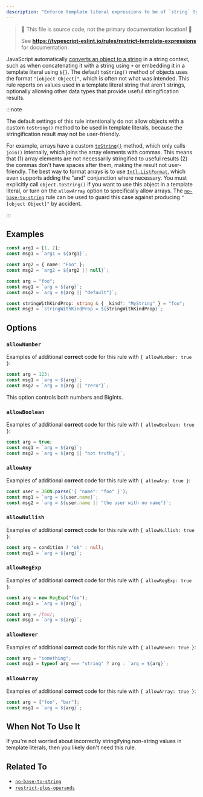```yaml
---
description: "Enforce template literal expressions to be of `string` type."
---
```



> 🛑 This file is source code, not the primary documentation location! 🛑
>
> See **https://typescript-eslint.io/rules/restrict-template-expressions** for documentation.

JavaScript automatically [converts an object to a string](https://developer.mozilla.org/en-US/docs/Web/JavaScript/Reference/Global_Objects/String#string_coercion) in a string context, such as when concatenating it with a string using `+` or embedding it in a template literal using `${}`.
The default `toString()` method of objects uses the format `"[object Object]"`, which is often not what was intended.
This rule reports on values used in a template literal string that aren't strings, optionally allowing other data types that provide useful stringification results.

:::note

The default settings of this rule intentionally do not allow objects with a custom `toString()` method to be used in template literals, because the stringification result may not be user-friendly.

For example, arrays have a custom [`toString()`](https://developer.mozilla.org/en-US/docs/Web/JavaScript/Reference/Global_Objects/Array/toString) method, which only calls `join()` internally, which joins the array elements with commas. This means that (1) array elements are not necessarily stringified to useful results (2) the commas don't have spaces after them, making the result not user-friendly. The best way to format arrays is to use [`Intl.ListFormat`](https://developer.mozilla.org/en-US/docs/Web/JavaScript/Reference/Global_Objects/Intl/ListFormat), which even supports adding the "and" conjunction where necessary.
You must explicitly call `object.toString()` if you want to use this object in a template literal, or turn on the `allowArray` option to specifically allow arrays.
The [`no-base-to-string`](./no-base-to-string.mdx) rule can be used to guard this case against producing `"[object Object]"` by accident.

:::

## Examples

<Tabs>
<TabItem value="❌ Incorrect">

```ts
const arg1 = [1, 2];
const msg1 = `arg1 = ${arg1}`;

const arg2 = { name: "Foo" };
const msg2 = `arg2 = ${arg2 || null}`;
```

</TabItem>
<TabItem value="✅ Correct">

```ts
const arg = "foo";
const msg1 = `arg = ${arg}`;
const msg2 = `arg = ${arg || "default"}`;

const stringWithKindProp: string & { _kind?: "MyString" } = "foo";
const msg3 = `stringWithKindProp = ${stringWithKindProp}`;
```

</TabItem>
</Tabs>

## Options

### `allowNumber`

Examples of additional **correct** code for this rule with `{ allowNumber: true }`:

```ts option='{ "allowNumber": true }' showPlaygroundButton
const arg = 123;
const msg1 = `arg = ${arg}`;
const msg2 = `arg = ${arg || "zero"}`;
```

This option controls both numbers and BigInts.

### `allowBoolean`

Examples of additional **correct** code for this rule with `{ allowBoolean: true }`:

```ts option='{ "allowBoolean": true }' showPlaygroundButton
const arg = true;
const msg1 = `arg = ${arg}`;
const msg2 = `arg = ${arg || "not truthy"}`;
```

### `allowAny`

Examples of additional **correct** code for this rule with `{ allowAny: true }`:

```ts option='{ "allowAny": true }' showPlaygroundButton
const user = JSON.parse('{ "name": "foo" }');
const msg1 = `arg = ${user.name}`;
const msg2 = `arg = ${user.name || "the user with no name"}`;
```

### `allowNullish`

Examples of additional **correct** code for this rule with `{ allowNullish: true }`:

```ts option='{ "allowNullish": true }' showPlaygroundButton
const arg = condition ? "ok" : null;
const msg1 = `arg = ${arg}`;
```

### `allowRegExp`

Examples of additional **correct** code for this rule with `{ allowRegExp: true }`:

```ts option='{ "allowRegExp": true }' showPlaygroundButton
const arg = new RegExp("foo");
const msg1 = `arg = ${arg}`;
```

```ts option='{ "allowRegExp": true }' showPlaygroundButton
const arg = /foo/;
const msg1 = `arg = ${arg}`;
```

### `allowNever`

Examples of additional **correct** code for this rule with `{ allowNever: true }`:

```ts option='{ "allowNever": true }' showPlaygroundButton
const arg = "something";
const msg1 = typeof arg === "string" ? arg : `arg = ${arg}`;
```

### `allowArray`

Examples of additional **correct** code for this rule with `{ allowArray: true }`:

```ts option='{ "allowArray": true }' showPlaygroundButton
const arg = ["foo", "bar"];
const msg1 = `arg = ${arg}`;
```

## When Not To Use It

If you're not worried about incorrectly stringifying non-string values in template literals, then you likely don't need this rule.

## Related To

- [`no-base-to-string`](./no-base-to-string.mdx)
- [`restrict-plus-operands`](./restrict-plus-operands.mdx)
